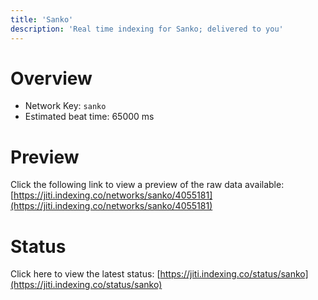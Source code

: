 ```yaml
---
title: 'Sanko'
description: 'Real time indexing for Sanko; delivered to you'
---
```


# Overview
- Network Key: `sanko`
- Estimated beat time: 65000 ms

# Preview
Click the following link to view a preview of the raw data available: [https://jiti.indexing.co/networks/sanko/4055181](https://jiti.indexing.co/networks/sanko/4055181)

# Status
Click here to view the latest status: [https://jiti.indexing.co/status/sanko](https://jiti.indexing.co/status/sanko)
